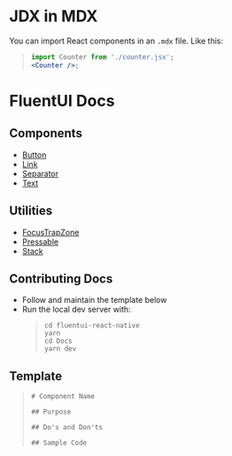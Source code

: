 
# JDX in MDX

You can import React components in an `.mdx` file. Like this:

> ```jsx
> import Counter from './counter.jsx';
> <Counter />;
> ```

<Counter />

# FluentUI Docs

## Components

- [Button](/windows/components/button)
- [Link](/windows/components/link)
- [Separator](/windows/components/separator)
- [Text](/windows/components/text)

## Utilities

- [FocusTrapZone](/windows/components/utilities/focustrapzone)
- [Pressable](/windows/components/utilities/pressable)
- [Stack](/windows/components/utilities/stack)

## Contributing Docs

- Follow and maintain the template below
- Run the local dev server with:
  > ```
  > cd fluentui-react-native
  > yarn
  > cd Docs
  > yarn dev
  > ```

## Template

> ```
> # Component Name
>
> ## Purpose
>
> ## Do's and Don'ts
>
> ## Sample Code
> ```
